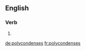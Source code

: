 ==English==

===Verb===
{{head|en|verb form}}

# {{en-third-person singular of|polycondense}}

[[de:polycondenses]]
[[fr:polycondenses]]